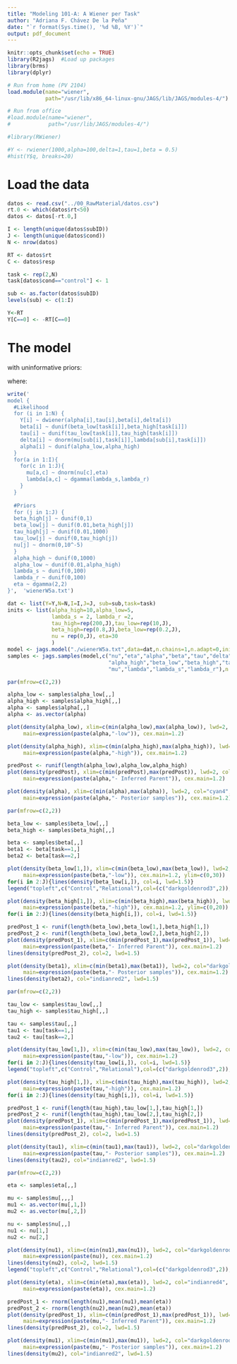 ```yaml
---
title: "Modeling 101-A: A Wiener per Task"
author: "Adriana F. Chávez De la Peña"
date: "`r format(Sys.time(), '%d %B, %Y')`"
output: pdf_document
---
```


```r
knitr::opts_chunk$set(echo = TRUE)
library(R2jags)  #Load up packages
library(brms)
library(dplyr)

# Run from home (PV 2104)
load.module(name="wiener",
            path="/usr/lib/x86_64-linux-gnu/JAGS/lib/JAGS/modules-4/")

# Run from office
#load.module(name="wiener",
#            path="/usr/lib/JAGS/modules-4/")
```

```r
#library(RWiener)

#Y <- rwiener(1000,alpha=100,delta=1,tau=1,beta = 0.5)
#hist(Y$q, breaks=20)
```

# Load the data

```r
datos <- read.csv("../00_RawMaterial/datos.csv")
rt.0 <- which(datos$rt<50)
datos <- datos[-rt.0,]

I <- length(unique(datos$subID))
J <- length(unique(datos$cond))
N <- nrow(datos)

RT <- datos$rt
C <- datos$resp

task <- rep(2,N)
task[datos$cond=="control"] <- 1

sub <- as.factor(datos$subID)
levels(sub) <- c(1:I)

Y<-RT
Y[C==0] <- -RT[C==0]
```

# The model

\begin{align*}
Y = (Choice,RT)
\end{align*}

\begin{align*}
Y_{ijk} \sim \mbox{Wiener}(\alpha_j,\tau_j,\beta_j,\delta_j)
\end{align*}

with uninformative priors:

\begin{align*}
\alpha_j \sim \mbox{Uniform}(0,100)\\
\tau_j \sim \mbox{InverseGamma}(0.5,0.5)\\
\beta_j \sim \mbox{Uniform}(0,1)\\
\delta_j \sim \mbox{Normal}(0,20)\\
\end{align*}

where:

\begin{align*}
\alpha && \mbox{Threshold separation} && \alpha &> 0\\
\tau && \mbox{Non-decision time} && \tau &> 0\\
\beta && \mbox{Bias towards "Yes"} && 0 < &\beta < 1\\
\delta && \mbox{Drift rate} && \delta \sim &\mbox{Normal}(0,1)\\
\end{align*}

```r
write('
model {
  #Likelihood
  for (i in 1:N) {
    Y[i] ~ dwiener(alpha[i],tau[i],beta[i],delta[i])
    beta[i] ~ dunif(beta_low[task[i]],beta_high[task[i]])
    tau[i] ~ dunif(tau_low[task[i]],tau_high[task[i]])
    delta[i] ~ dnorm(mu[sub[i],task[i]],lambda[sub[i],task[i]])
    alpha[i] ~ dunif(alpha_low,alpha_high)
  }
  for(a in 1:I){
    for(c in 1:J){
      mu[a,c] ~ dnorm(nu[c],eta)
      lambda[a,c] ~ dgamma(lambda_s,lambda_r)
    }
  }
  
  #Priors
  for (j in 1:J) {
  beta_high[j] ~ dunif(0,1)
  beta_low[j] ~ dunif(0.01,beta_high[j])
  tau_high[j] ~ dunif(0.01,1000)
  tau_low[j] ~ dunif(0,tau_high[j])
  nu[j] ~ dnorm(0,10^-5)
  }
  alpha_high ~ dunif(0,1000)
  alpha_low ~ dunif(0.01,alpha_high)
  lambda_s ~ dunif(0,100)
  lambda_r ~ dunif(0,100)
  eta ~ dgamma(2,2)
}',  'wienerW5a.txt')
```

```r
dat <- list(Y=Y,N=N,I=I,J=J, sub=sub,task=task)
inits <- list(alpha_high=10,alpha_low=5,
              lambda_s = 2, lambda_r =2,
              tau_high=rep(200,J),tau_low=rep(10,J),
              beta_high=rep(0.8,J),beta_low=rep(0.2,J),
              nu = rep(0,J), eta=30
              )
model <- jags.model("./wienerW5a.txt",data=dat,n.chains=1,n.adapt=0,inits=inits)
samples <- jags.samples(model,c("nu","eta","alpha","beta","tau","delta","alpha_low",
                                "alpha_high","beta_low","beta_high","tau_low","tau_high",
                                "mu","lambda","lambda_s","lambda_r"),n.iter=10000,thin=1)
```


```r
par(mfrow=c(2,2))

alpha_low <- samples$alpha_low[,,]
alpha_high <- samples$alpha_high[,,]
alpha <- samples$alpha[,,]
alpha <- as.vector(alpha)

plot(density(alpha_low), xlim=c(min(alpha_low),max(alpha_low)), lwd=2, col="purple4",
     main=expression(paste(alpha,"-low")), cex.main=1.2)

plot(density(alpha_high), xlim=c(min(alpha_high),max(alpha_high)), lwd=2, col="purple4",
     main=expression(paste(alpha,"-high")), cex.main=1.2)

predPost <- runif(length(alpha_low),alpha_low,alpha_high)
plot(density(predPost), xlim=c(min(predPost),max(predPost)), lwd=2, col="purple4",
     main=expression(paste(alpha,"- Inferred Parent")), cex.main=1.2)

plot(density(alpha), xlim=c(min(alpha),max(alpha)), lwd=2, col="cyan4",
     main=expression(paste(alpha,"- Posterior samples")), cex.main=1.2)
```

```r
par(mfrow=c(2,2))

beta_low <- samples$beta_low[,,]
beta_high <- samples$beta_high[,,]

beta <- samples$beta[,,]
beta1 <- beta[task==1,]
beta2 <- beta[task==2,]

plot(density(beta_low[1,]), xlim=c(min(beta_low),max(beta_low)), lwd=2, col="darkgoldenrod3", 
     main=expression(paste(beta,"-low")), cex.main=1.2, ylim=c(0,30))
for(i in 2:J){lines(density(beta_low[i,]), col=i, lwd=1.5)}
legend("topleft",c("Control","Relational"),col=(c("darkgoldenrod3",2)),lwd=2,cex=0.6)

plot(density(beta_high[1,]), xlim=c(min(beta_high),max(beta_high)), lwd=2, col="darkgoldenrod3", 
     main=expression(paste(beta,"-high")), cex.main=1.2, ylim=c(0,20))
for(i in 2:J){lines(density(beta_high[i,]), col=i, lwd=1.5)}

predPost_1 <- runif(length(beta_low),beta_low[1,],beta_high[1,])
predPost_2 <- runif(length(beta_low),beta_low[2,],beta_high[2,])
plot(density(predPost_1), xlim=c(min(predPost_1),max(predPost_1)), lwd=2, col="darkgoldenrod3",
     main=expression(paste(beta,"- Inferred Parent")), cex.main=1.2)
lines(density(predPost_2), col=2, lwd=1.5)

plot(density(beta1), xlim=c(min(beta1),max(beta1)), lwd=2, col="darkgoldenrod1",
     main=expression(paste(beta,"- Posterior samples")), cex.main=1.2)
lines(density(beta2), col="indianred2", lwd=1.5)
```


```r
par(mfrow=c(2,2))

tau_low <- samples$tau_low[,,]
tau_high <- samples$tau_high[,,]

tau <- samples$tau[,,]
tau1 <- tau[task==1,]
tau2 <- tau[task==2,]

plot(density(tau_low[1,]), xlim=c(min(tau_low),max(tau_low)), lwd=2, col="darkgoldenrod3", 
     main=expression(paste(tau,"-low")), cex.main=1.2)
for(i in 2:J){lines(density(tau_low[i,]), col=i, lwd=1.5)}
legend("topleft",c("Control","Relational"),col=(c("darkgoldenrod3",2)),lwd=2,cex=0.6)

plot(density(tau_high[1,]), xlim=c(min(tau_high),max(tau_high)), lwd=2, col="darkgoldenrod3", 
     main=expression(paste(tau,"-high")), cex.main=1.2)
for(i in 2:J){lines(density(tau_high[i,]), col=i, lwd=1.5)}

predPost_1 <- runif(length(tau_high),tau_low[1,],tau_high[1,])
predPost_2 <- runif(length(tau_high),tau_low[2,],tau_high[2,])
plot(density(predPost_1), xlim=c(min(predPost_1),max(predPost_1)), lwd=2, col="darkgoldenrod3",
     main=expression(paste(tau,"- Inferred Parent")), cex.main=1.2)
lines(density(predPost_2), col=2, lwd=1.5)

plot(density(tau1), xlim=c(min(tau1),max(tau1)), lwd=2, col="darkgoldenrod1",
     main=expression(paste(tau,"- Posterior samples")), cex.main=1.2)
lines(density(tau2), col="indianred2", lwd=1.5)
```


```r
par(mfrow=c(2,2))

eta <- samples$eta[,,]

mu <- samples$mu[,,,]
mu1 <- as.vector(mu[,1,])
mu2 <- as.vector(mu[,2,])

nu <- samples$nu[,,]
nu1 <- nu[1,]
nu2 <- nu[2,]

plot(density(nu1), xlim=c(min(nu1),max(nu1)), lwd=2, col="darkgoldenrod3", 
     main=expression(paste(nu)), cex.main=1.2)
lines(density(nu2), col=2, lwd=1.5)
legend("topleft",c("Control","Relational"),col=(c("darkgoldenrod3",2)),lwd=2,cex=0.6)

plot(density(eta), xlim=c(min(eta),max(eta)), lwd=2, col="indianred4", 
     main=expression(paste(eta)), cex.main=1.2)

predPost_1 <- rnorm(length(nu1),mean(nu1),mean(eta))
predPost_2 <- rnorm(length(nu2),mean(nu2),mean(eta))
plot(density(predPost_1), xlim=c(min(predPost_1),max(predPost_1)), lwd=2, col="darkgoldenrod3",
     main=expression(paste(mu,"- Inferred Parent")), cex.main=1.2)
lines(density(predPost_2), col=2, lwd=1.5)

plot(density(mu1), xlim=c(min(mu1),max(mu1)), lwd=2, col="darkgoldenrod1",
     main=expression(paste(mu,"- Posterior samples")), cex.main=1.2)
lines(density(mu2), col="indianred2", lwd=1.5)


```

